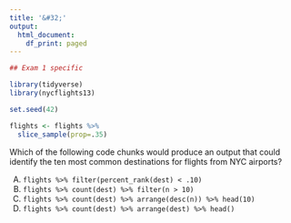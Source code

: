 ```yaml
---
title: '&#32;'
output:
  html_document:
    df_print: paged
---
```


```r
## Exam 1 specific

library(tidyverse)
library(nycflights13)

set.seed(42)

flights <- flights %>% 
  slice_sample(prop=.35)
```


Which of the following code chunks would produce an output that could identify the ten most common destinations for flights from NYC airports?

A) `flights %>% filter(percent_rank(dest) < .10)`
B) `flights %>% count(dest) %>% filter(n > 10)`
C) `flights %>% count(dest) %>% arrange(desc(n)) %>% head(10)`
D) `flights %>% count(dest) %>% arrange(dest) %>% head()`
